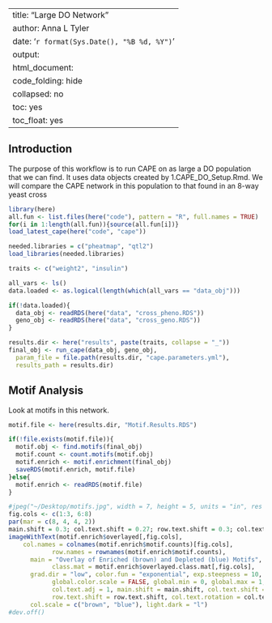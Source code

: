 
---
title: "Large DO Network"
author: Anna L Tyler
date: '`r format(Sys.Date(), "%B %d, %Y")`'
output: 
  html_document:
    code_folding: hide
    collapsed: no
    toc: yes
    toc_float: yes
---


## Introduction
The purpose of this workflow is to run CAPE on as large a DO 
population that we can find. It uses data objects created
by 1.CAPE_DO_Setup.Rmd. We will compare the CAPE network
in this population to that found in an 8-way yeast cross


```r
library(here)
all.fun <- list.files(here("code"), pattern = "R", full.names = TRUE)
for(i in 1:length(all.fun)){source(all.fun[i])}
load_latest_cape(here("code", "cape"))

needed.libraries = c("pheatmap", "qtl2")
load_libraries(needed.libraries)
```

```r
traits <- c("weight2", "insulin")
```

```r
all_vars <- ls()
data.loaded <- as.logical(length(which(all_vars == "data_obj")))

if(!data.loaded){
  data_obj <- readRDS(here("data", "cross_pheno.RDS"))
  geno_obj <- readRDS(here("data", "cross_geno.RDS"))
}
```

```r
results.dir <- here("results", paste(traits, collapse = "_"))
final_obj <- run_cape(data_obj, geno_obj, 
  param_file = file.path(results.dir, "cape.parameters.yml"), 
  results_path = results.dir)
```

## Motif Analysis

Look at motifs in this network. 

```r
motif.file <- here(results.dir, "Motif.Results.RDS")

if(!file.exists(motif.file)){
  motif.obj <- find.motifs(final_obj)
  motif.count <- count.motifs(motif.obj)
  motif.enrich <- motif.enrichment(final_obj)
  saveRDS(motif.enrich, motif.file)
}else{
  motif.enrich <- readRDS(motif.file)
}

#jpeg("~/Desktop/motifs.jpg", width = 7, height = 5, units = "in", res = 300)
fig.cols <- c(1:3, 6:8)
par(mar = c(8, 4, 4, 2))
main.shift = 0.3; col.text.shift = 0.27; row.text.shift = 0.3; col.text.rotation = 45
imageWithText(motif.enrich$overlayed[,fig.cols], 
    col.names = colnames(motif.enrich$motif.counts)[fig.cols], 
			row.names = rownames(motif.enrich$motif.counts), 
      main = "Overlay of Enriched (brown) and Depleted (blue) Motifs", 
			class.mat = motif.enrich$overlayed.class.mat[,fig.cols], 
      grad.dir = "low", color.fun = "exponential", exp.steepness = 10, 
			global.color.scale = FALSE, global.min = 0, global.max = 1, cex = 1.2, 
			col.text.adj = 1, main.shift = main.shift, col.text.shift = col.text.shift, 
			row.text.shift = row.text.shift, col.text.rotation = col.text.rotation,
      col.scale = c("brown", "blue"), light.dark = "l")	 	
#dev.off()
```
